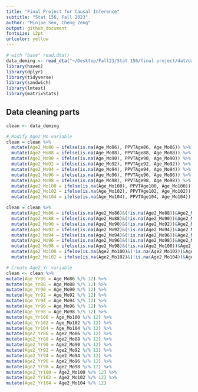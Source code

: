 ```yaml
---
title: "Final Project for Causal Inference"
subtitle: "Stat 156, Fall 2023"
author: "Minjae Seo, Cheng Zeng"
output: github_document
fontsize: 12pt
urlcolor: yellow
---
```


```r
# with "base" read.dta()
data_deming <- read_dta("~/Desktop/Fall23/Stat 156/final project/dat/data_Deming_2008_0217.dta")
library(haven)
library(dplyr)
library(tidyverse)
library(sandwich)
library(lmtest)
library(matrixStats)
```

## Data cleaning parts
```r
clean <- data_deming
```

```r
# Modify Age2_Mo variable
clean = clean %>% 
  mutate(Age2_Mo86 = ifelse(is.na(Age_Mo86), PPVTAge86, Age_Mo86)) %>%
  mutate(Age2_Mo88 = ifelse(is.na(Age_Mo88), PPVTAge88, Age_Mo88)) %>%
  mutate(Age2_Mo90 = ifelse(is.na(Age_Mo90), PPVTAge90, Age_Mo90)) %>%
  mutate(Age2_Mo92 = ifelse(is.na(Age_Mo92), PPVTAge92, Age_Mo92)) %>%
  mutate(Age2_Mo94 = ifelse(is.na(Age_Mo94), PPVTAge94, Age_Mo94)) %>%
  mutate(Age2_Mo96 = ifelse(is.na(Age_Mo96), PPVTAge96, Age_Mo96)) %>%
  mutate(Age2_Mo98 = ifelse(is.na(Age_Mo98), PPVTAge98, Age_Mo98)) %>%
  mutate(Age2_Mo100 = ifelse(is.na(Age_Mo100), PPVTAge100, Age_Mo100)) %>%
  mutate(Age2_Mo102 = ifelse(is.na(Age_Mo102), PPVTAge102, Age_Mo102)) %>%
  mutate(Age2_Mo104 = ifelse(is.na(Age_Mo104), PPVTAge104, Age_Mo104))
```
```r
clean = clean %>% 
  mutate(Age2_Mo86 = ifelse(is.na(Age2_Mo86)&(!is.na(Age2_Mo88))&Age2_Mo88>=25, Age2_Mo88-24, Age2_Mo86)) %>%
  mutate(Age2_Mo88 = ifelse(is.na(Age2_Mo88)&(!is.na(Age2_Mo90))&Age2_Mo90>=25, Age2_Mo90-24, Age2_Mo88)) %>%
  mutate(Age2_Mo90 = ifelse(is.na(Age2_Mo90)&(!is.na(Age2_Mo92))&Age2_Mo92>=25, Age2_Mo92-24, Age2_Mo90)) %>%
  mutate(Age2_Mo92 = ifelse(is.na(Age2_Mo92)&(!is.na(Age2_Mo94))&Age2_Mo94>=25, Age2_Mo94-24, Age2_Mo92)) %>%
  mutate(Age2_Mo94 = ifelse(is.na(Age2_Mo94)&(!is.na(Age2_Mo96))&Age2_Mo96>=25, Age2_Mo96-24, Age2_Mo94)) %>%
  mutate(Age2_Mo96 = ifelse(is.na(Age2_Mo96)&(!is.na(Age2_Mo98))&Age2_Mo98>=25, Age2_Mo98-24, Age2_Mo96)) %>%
  mutate(Age2_Mo98 = ifelse(is.na(Age2_Mo98)&(!is.na(Age2_Mo100))&Age2_Mo100>=25, Age2_Mo100-24, Age2_Mo98)) %>%
  mutate(Age2_Mo100 = ifelse(is.na(Age2_Mo100)&(!is.na(Age2_Mo102))&Age2_Mo102>=25, Age2_Mo102-24, Age2_Mo100)) %>%
  mutate(Age2_Mo102 = ifelse(is.na(Age2_Mo102)&(!is.na(Age2_Mo104))&Age2_Mo104>=25, Age2_Mo104-24, Age2_Mo102))
```
```r
# Create Age2_Yr variable
clean <- clean %>% 
mutate(Age_Yr86 = Age_Mo86 %/% 12) %>% 
mutate(Age_Yr88 = Age_Mo88 %/% 12) %>% 
mutate(Age_Yr90 = Age_Mo90 %/% 12) %>% 
mutate(Age_Yr92 = Age_Mo92 %/% 12) %>% 
mutate(Age_Yr94 = Age_Mo94 %/% 12) %>% 
mutate(Age_Yr96 = Age_Mo96 %/% 12) %>% 
mutate(Age_Yr98 = Age_Mo98 %/% 12) %>% 
mutate(Age_Yr100 = Age_Mo100 %/% 12) %>% 
mutate(Age_Yr102 = Age_Mo102 %/% 12) %>% 
mutate(Age_Yr104 = Age_Mo104 %/% 12) %>% 
mutate(Age2_Yr86 = Age2_Mo86 %/% 12) %>% 
mutate(Age2_Yr88 = Age2_Mo88 %/% 12) %>% 
mutate(Age2_Yr90 = Age2_Mo90 %/% 12) %>% 
mutate(Age2_Yr92 = Age2_Mo92 %/% 12) %>% 
mutate(Age2_Yr94 = Age2_Mo94 %/% 12) %>% 
mutate(Age2_Yr96 = Age2_Mo96 %/% 12) %>% 
mutate(Age2_Yr98 = Age2_Mo98 %/% 12) %>% 
mutate(Age2_Yr100 = Age2_Mo100 %/% 12) %>% 
mutate(Age2_Yr102 = Age2_Mo102 %/% 12) %>% 
mutate(Age2_Yr104 = Age2_Mo104 %/% 12)
```





